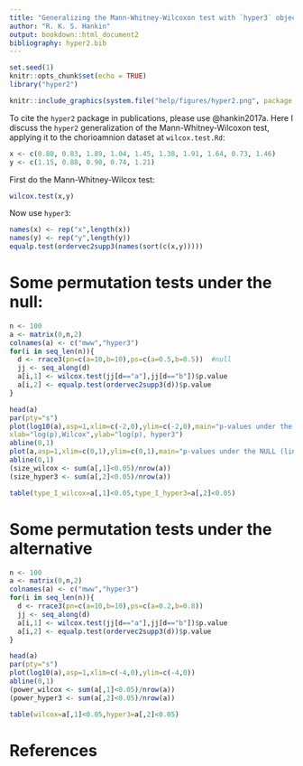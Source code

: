 ```yaml
---
title: "Generalizing the Mann-Whitney-Wilcoxon test with `hyper3` objects"
author: "R. K. S. Hankin"
output: bookdown::html_document2
bibliography: hyper2.bib
---
```


```r
set.seed(1)
knitr::opts_chunk$set(echo = TRUE)
library("hyper2")
```

```r
knitr::include_graphics(system.file("help/figures/hyper2.png", package = "hyper2"))
```

To cite the `hyper2` package in publications, please use @hankin2017a.
Here I discuss the `hyper2` generalization of the
Mann-Whitney-Wilcoxon test, applying it to the chorioamnion dataset at
`wilcox.test.Rd`:

```r
x <- c(0.80, 0.83, 1.89, 1.04, 1.45, 1.38, 1.91, 1.64, 0.73, 1.46)
y <- c(1.15, 0.88, 0.90, 0.74, 1.21)
```

First do the Mann-Whitney-Wilcox test:

```r
wilcox.test(x,y)
```

Now use `hyper3`:


```r
names(x) <- rep("x",length(x))
names(y) <- rep("y",length(y))
equalp.test(ordervec2supp3(names(sort(c(x,y)))))
```

#  Some permutation tests under the null:


```r
n <- 100
a <- matrix(0,n,2)
colnames(a) <- c("mww","hyper3")
for(i in seq_len(n)){
  d <- rrace3(pn=c(a=10,b=10),ps=c(a=0.5,b=0.5))  #null 
  jj <- seq_along(d)
  a[i,1] <- wilcox.test(jj[d=="a"],jj[d=="b"])$p.value
  a[i,2] <- equalp.test(ordervec2supp3(d))$p.value
}
```

```r
head(a)
par(pty="s")
plot(log10(a),asp=1,xlim=c(-2,0),ylim=c(-2,0),main="p-values under the NULL (log scale)",
xlab="log(p),Wilcox",ylab="log(p), hyper3")
abline(0,1)
plot(a,asp=1,xlim=c(0,1),ylim=c(0,1),main="p-values under the NULL (linear scale)",xlab="p,Wilcox",ylab="p,hyper3")
abline(0,1)
(size_wilcox <- sum(a[,1]<0.05)/nrow(a))
(size_hyper3 <- sum(a[,2]<0.05)/nrow(a))

table(type_I_wilcox=a[,1]<0.05,type_I_hyper3=a[,2]<0.05)
```


# Some permutation tests under the alternative


```r
n <- 100
a <- matrix(0,n,2)
colnames(a) <- c("mww","hyper3")
for(i in seq_len(n)){
  d <- rrace3(pn=c(a=10,b=10),ps=c(a=0.2,b=0.8))
  jj <- seq_along(d)
  a[i,1] <- wilcox.test(jj[d=="a"],jj[d=="b"])$p.value
  a[i,2] <- equalp.test(ordervec2supp3(d))$p.value
}
```

```r
head(a)
par(pty="s")
plot(log10(a),asp=1,xlim=c(-4,0),ylim=c(-4,0))
abline(0,1)
(power_wilcox <- sum(a[,1]<0.05)/nrow(a))
(power_hyper3 <- sum(a[,2]<0.05)/nrow(a))

table(wilcox=a[,1]<0.05,hyper3=a[,2]<0.05)
```

# References